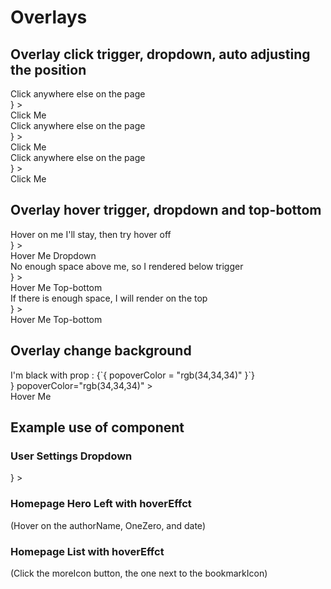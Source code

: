 
<Meta title="Components|Popover" component={OverlayTrigger} />

# Overlays

<Props of={OverlayTrigger} />

## Overlay click trigger, dropdown, auto adjusting the position

<Preview>
  <Story name="Auto adjusting the position">
    <div>
      <OverlayTrigger
        placement="dropdown"
        trigger="click"
        popoverContent={
          <div style={{ padding: '20px 30px' }}>
            Click anywhere else on the page
          </div>
        }
      >
        <div style={{ padding: '10px', border: '1px solid' }}>Click Me</div>
      </OverlayTrigger>
      <div style={{ marginLeft: '200px' }}>
        <OverlayTrigger
          placement="dropdown"
          trigger="click"
          popoverContent={
            <div style={{ padding: '20px 30px' }}>
              Click anywhere else on the page
            </div>
          }
        >
          <div style={{ padding: '10px', border: '1px solid' }}>Click Me</div>
        </OverlayTrigger>
      </div>
      <div style={{ float: 'right', marginRight: '10px' }}>
        <OverlayTrigger
          placement="dropdown"
          trigger="click"
          popoverContent={
            <div style={{ padding: '20px 30px', whiteSpace: 'nowrap' }}>
              Click anywhere else on the page
            </div>
          }
        >
          <div style={{ padding: '10px', border: '1px solid' }}>Click Me</div>
        </OverlayTrigger>
      </div>
    </div>
  </Story>
</Preview>

## Overlay hover trigger, dropdown and top-bottom

<Preview>
  <Story name="Dropdown and top-bottom">
    <div>
      <div style={{ marginTop: '200px' }}>
        <OverlayTrigger
          placement="dropdown"
          trigger="hover"
          popoverContent={
            <div style={{ padding: '20px 30px', whiteSpace: 'nowrap' }}>
              Hover on me I'll stay, then try hover off
            </div>
          }
        >
          <div
            style={{
              padding: '10px',
              border: '1px solid',
            }}
          >
            Hover Me Dropdown
          </div>
        </OverlayTrigger>
      </div>
      <div style={{ marginLeft: '300px', marginTop: '-200px' }}>
        <OverlayTrigger
          placement="top-bottom"
          trigger="hover"
          popoverContent={
            <div style={{ padding: '20px 30px', whiteSpace: 'nowrap' }}>
              No enough space above me, so I rendered below trigger
            </div>
          }
        >
          <div style={{ padding: '10px', border: '1px solid' }}>
            Hover Me Top-bottom
          </div>
        </OverlayTrigger>
      </div>
      <div style={{ marginLeft: '500px', marginTop: '100px' }}>
        <OverlayTrigger
          placement="top-bottom"
          trigger="hover"
          popoverContent={
            <div style={{ padding: '20px 30px', whiteSpace: 'nowrap' }}>
              If there is enough space, I will render on the top
            </div>
          }
        >
          <div style={{ padding: '10px', border: '1px solid' }}>
            Hover Me Top-bottom
          </div>
        </OverlayTrigger>
      </div>
    </div>
  </Story>
</Preview>

## Overlay change background

<Preview>
  <Story name="Change background">
    <div style={{ marginLeft: '200px' }}>
      <OverlayTrigger
        placement="dropdown"
        trigger="hover"
        popoverContent={
          <div style={{ padding: '20px 30px', color: '#fff' }}>
            I'm black with prop : {`{ popoverColor = "rgb(34,34,34)" }`}
          </div>
        }
        popoverColor="rgb(34,34,34)"
      >
        <div style={{ padding: '10px', border: '1px solid' }}>Hover Me</div>
      </OverlayTrigger>
    </div>
  </Story>
</Preview>

## Example use of component

### User Settings Dropdown

<Preview>
  <Story name="Example User Settings Dropdown">
    <OverlayTrigger
      placement="dropdown"
      trigger="click"
      popoverContent={<UserSettingList id="loggedIn" />}
    >
      <Avatar id="loggedIn" />
    </OverlayTrigger>
  </Story>
</Preview>

### Homepage Hero Left with hoverEffct

(Hover on the authorName, OneZero, and date)

<Preview>
  <Story name="Example Homepage Hero Left with hoverEffct">
    <ArticlePoster id="ID001" variation="HomeHeroLeft" hoverEffect />
  </Story>
</Preview>

### Homepage List with hoverEffct

(Click the moreIcon button, the one next to the bookmarkIcon)

<Preview>
  <Story name="Example Homepage List with hoverEffct">
    <ArticlePoster id="ID001" variation="HomeList" hoverEffect />
  </Story>
</Preview>
